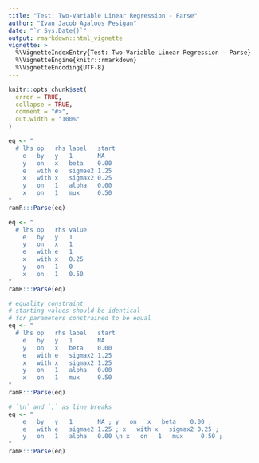 ```yaml
---
title: "Test: Two-Variable Linear Regression - Parse"
author: "Ivan Jacob Agaloos Pesigan"
date: "`r Sys.Date()`"
output: rmarkdown::html_vignette
vignette: >
  %\VignetteIndexEntry{Test: Two-Variable Linear Regression - Parse}
  %\VignetteEngine{knitr::rmarkdown}
  %\VignetteEncoding{UTF-8}
---
```



```r
knitr::opts_chunk$set(
  error = TRUE,
  collapse = TRUE,
  comment = "#>",
  out.width = "100%"
)
```



```r
eq <- "
  # lhs op   rhs label   start
    e   by   y   1       NA
    y   on   x   beta    0.00
    e   with e   sigmae2 1.25
    x   with x   sigmax2 0.25
    y   on   1   alpha   0.00
    x   on   1   mux     0.50
"
ramR:::Parse(eq)
```



```r
eq <- "
  # lhs op   rhs value
    e   by   y   1
    y   on   x   1
    e   with e   1
    x   with x   0.25
    y   on   1   0
    x   on   1   0.50
"
ramR:::Parse(eq)
```



```r
# equality constraint
# starting values should be identical
# for parameters constrained to be equal
eq <- "
  # lhs op   rhs label   start
    e   by   y   1       NA
    y   on   x   beta    0.00
    e   with e   sigmax2 1.25
    x   with x   sigmax2 1.25
    y   on   1   alpha   0.00
    x   on   1   mux     0.50
"
ramR:::Parse(eq)
```



```r
# `\n` and `;` as line breaks
eq <- "
    e   by   y   1       NA ; y   on   x   beta    0.00 ;
    e   with e   sigmae2 1.25 ; x   with x   sigmax2 0.25 ;
    y   on   1   alpha   0.00 \n x   on   1   mux     0.50 ;
"
ramR:::Parse(eq)
```

